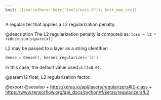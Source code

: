 ```yaml
---
knit: ({source(here::here("tools/knit.R")); knit_man_src})
---
```

A regularizer that applies a L2 regularization penalty.

@description
The L2 regularization penalty is computed as:
`loss = l2 * reduce_sum(square(x))`

L2 may be passed to a layer as a string identifier:

```python
dense = Dense(3, kernel_regularizer='l2')
```

In this case, the default value used is `l2=0.01`.

@param l2
float, L2 regularization factor.

@export
@seealso
+ <https:/keras.io/api/layers/regularizers#l2-class>
+ <https://www.tensorflow.org/api_docs/python/tf/keras/regularizers/L2>
